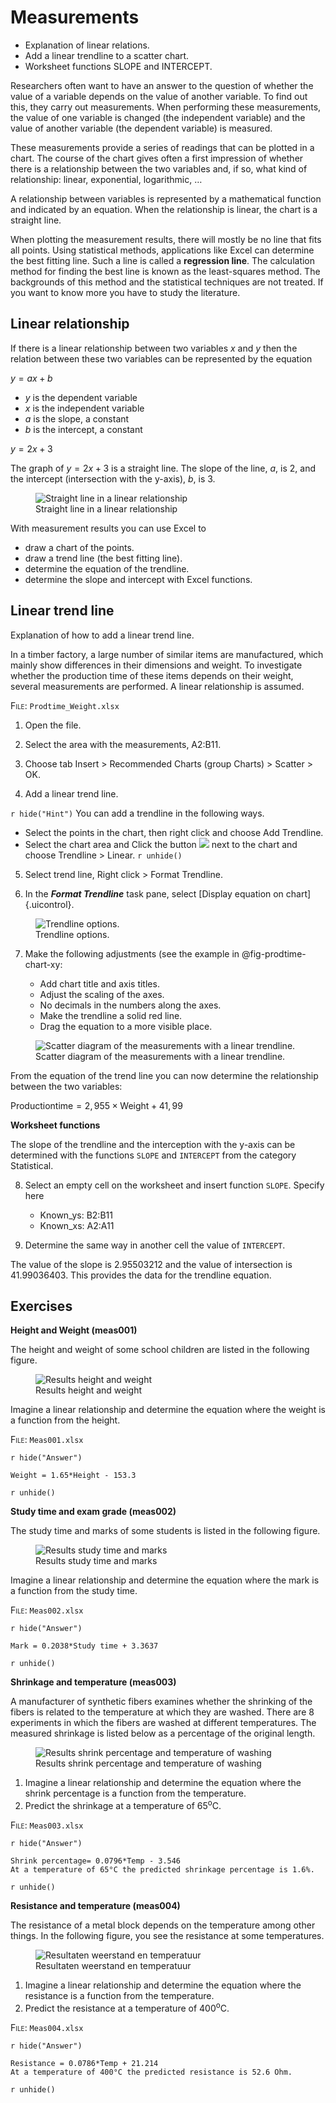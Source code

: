 # Measurements {#sec-measurements}

::: {.callout-note appearance="simple" icon="false"}
+ Explanation of linear relations.
+ Add a linear trendline to a scatter chart.
+ Worksheet functions SLOPE and INTERCEPT.
:::

Researchers often want to have an answer to the question of whether the value of a variable depends on the value of another variable. To find out this, they carry out measurements. When performing these measurements, the value of one variable is changed (the independent variable) and the value of another variable (the dependent variable) is measured.

These measurements provide a series of readings that can be plotted in a chart. The course of the chart gives often a first impression of whether there is a relationship between the two variables and, if so, what kind of relationship: linear, exponential, logarithmic, ...

A relationship between variables is represented by a mathematical function and indicated by an equation. When the relationship is linear, the chart is a straight line.

When plotting the measurement results, there will mostly be no line that fits all points. Using statistical methods, applications like Excel can determine the best fitting line. Such a line is called a **regression line**. The calculation method for finding the best line is known as the [least-squares method]{.term}. The backgrounds of this method and the statistical techniques are not treated. If you want to know more you have to study the literature.

## Linear relationship {#sec-meas-linear}

If there is a linear relationship between two variables $x$ and $y$ then the relation between these two variables can be represented by the equation

$y = ax + b$ 

+ $y$ is the dependent variable
+ $x$ is the independent variable
+ $a$ is the slope, a constant
+ $b$ is the intercept, a constant

::: {#exm-meas-linear}
$y = 2x + 3$

The graph of $y=2x+3$ is a straight line. The slope of the line, $a$, is 2, and the intercept (intersection with the y-axis), $b$, is 3.

![Straight line in a linear relationship](images/measurements/chart-linear.png){#fig-chart-linear}

:::


With measurement results you can use Excel to

-   draw a chart of the points.
-   draw a trend line (the best fitting line).
-   determine the equation of the trendline.
-   determine the slope and intercept with Excel functions.

## Linear trend line {#sec-meas-trendline-linear}

Explanation of how to add a linear trend line.

In a timber factory, a large number of similar items are manufactured, which mainly show differences in their dimensions and weight. To investigate whether the production time of these items depends on their weight, several measurements are performed. A linear relationship is assumed.

::: {#prp-meas-trendline-linear}
[File]{.smallcaps}: `Prodtime_Weight.xlsx`

1. Open the file.

2. Select the area with the measurements, A2:B11.

3. Choose [tab Insert > Recommended Charts (group Charts) > Scatter > OK]{.uicontrol}.

4. Add a linear trend line.

`r hide("Hint")`
You can add a trendline in the following ways.

+ Select the points in the chart, then right click and choose [Add Trendline]{.uicontrol}. 
+ Select the chart area and Click the button ![](images/common/button-chart-elements.png) next to the chart and choose [Trendline > Linear]{.uicontrol}. 
`r unhide()`

5. Select trend line, [Right click > Format Trendline]{.uicontrol}.

6. In the ***Format Trendline*** task pane, select [Display equation on chart] {.uicontrol}. 

![Trendline options.](images/measurements/trendline-options.png){#fig-trendline-options}

7. Make the following adjustments (see the example in @fig-prodtime-chart-xy: 

   + Add chart title and axis titles.
   + Adjust the scaling of the axes.
   + No decimals in the numbers along the axes.
   + Make the trendline a solid red line.
   + Drag the equation to a more visible place. 


![Scatter diagram of the measurements with a linear trendline.](images/measurements/prodtime-chart-xy.png){#fig-prodtime-chart-xy}

From the equation of the trend line you can now determine the relationship between the two variables:

$\text{Productiontime} = 2,955 \times \text{Weight} + 41,99$

**Worksheet functions**

The slope of the trendline and the interception with the y-axis can be determined with the functions `SLOPE` and `INTERCEPT` from the category Statistical.

8. Select an empty cell on the worksheet and insert function `SLOPE`. Specify here

   + [Known_ys]{.uicontrol}: B2:B11
   + [Known_xs]{.uicontrol}: A2:A11

9. Determine the same way in another cell the value of `INTERCEPT`.

The value of the slope is 2.95503212 and the value of intersection is 41.99036403. This provides the data for the trendline equation.
:::


## Exercises {#sec-measurements-exercises}

::: {#exr-meas001}
**Height and Weight (meas001)**

The height and weight of some school children are listed in the following figure.

![Results height and weight](images/measurements/meas001-data.png)

Imagine a linear relationship and determine the equation where the weight is a function from the height.

[File]{.smallcaps}: `Meas001.xlsx`

`r hide("Answer")`
```
Weight = 1.65*Height - 153.3
```
`r unhide()`
:::

::: {#exr-meas002}
**Study time and exam grade (meas002)**

The study time and marks of some students is listed in the following figure.

![Results study time and marks](images/measurements/meas002-data.png)

Imagine a linear relationship and determine the equation where the mark is a function from the study time.

[File]{.smallcaps}: `Meas002.xlsx`

`r hide("Answer")`
```
Mark = 0.2038*Study time + 3.3637
```
`r unhide()`
:::

::: {#exr-meas003}
**Shrinkage and temperature (meas003)**

A manufacturer of synthetic fibers examines whether the shrinking of the fibers is related to the temperature at which they are washed. There are 8 experiments in which the fibers are washed at different temperatures. The measured shrinkage is listed below as a percentage of the original length.

![Results shrink percentage and temperature of washing](images/measurements/meas003-data.png)

1.  Imagine a linear relationship and determine the equation where the shrink percentage is a function from the temperature.
2.  Predict the shrinkage at a temperature of 65^o^C.

[File]{.smallcaps}: `Meas003.xlsx`

`r hide("Answer")`
```
Shrink percentage= 0.0796*Temp - 3.546
At a temperature of 65°C the predicted shrinkage percentage is 1.6%.
```
`r unhide()`
:::

::: {#exr-meas004}
**Resistance and temperature (meas004)**

The resistance of a metal block depends on the temperature among other things. In the following figure, you see the resistance at some temperatures.

![Resultaten weerstand en temperatuur](images/measurements/meas004-data.png)

1.  Imagine a linear relationship and determine the equation where the resistance is a function from the temperature.
2.  Predict the resistance at a temperature of 400^o^C.

[File]{.smallcaps}: `Meas004.xlsx`

`r hide("Answer")`
```
Resistance = 0.0786*Temp + 21.214
At a temperature of 400°C the predicted resistance is 52.6 Ohm.
```
`r unhide()`
:::
